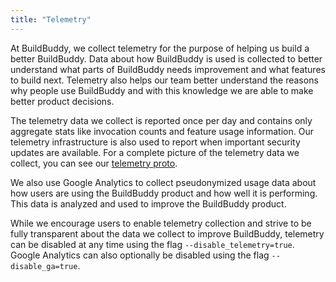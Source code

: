 ```yaml
---
title: "Telemetry"
---
```


At BuildBuddy, we collect telemetry for the purpose of helping us build a better BuildBuddy. Data about how BuildBuddy is used is collected to better understand what parts of BuildBuddy needs improvement and what features to build next. Telemetry also helps our team better understand the reasons why people use BuildBuddy and with this knowledge we are able to make better product decisions.

The telemetry data we collect is reported once per day and contains only aggregate stats like invocation counts and feature usage information. Our telemetry infrastructure is also used to report when important security updates are available. For a complete picture of the telemetry data we collect, you can see our [telemetry proto](https://github.com/buildbuddy-io/buildbuddy/blob/master/proto/telemetry.proto).

We also use Google Analytics to collect pseudonymized usage data about how users are using the BuildBuddy product and how well it is performing. This data is analyzed and used to improve the BuildBuddy product.

While we encourage users to enable telemetry collection and strive to be fully transparent about the data we collect to improve BuildBuddy, telemetry can be disabled at any time using the flag `--disable_telemetry=true`. Google Analytics can also optionally be disabled using the flag `--disable_ga=true`.